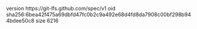 version https://git-lfs.github.com/spec/v1
oid sha256:6bea42f475a69dbfd47fc0b2c9a492e68d4fd8da7908c00bf298b944bdee50c8
size 6216
